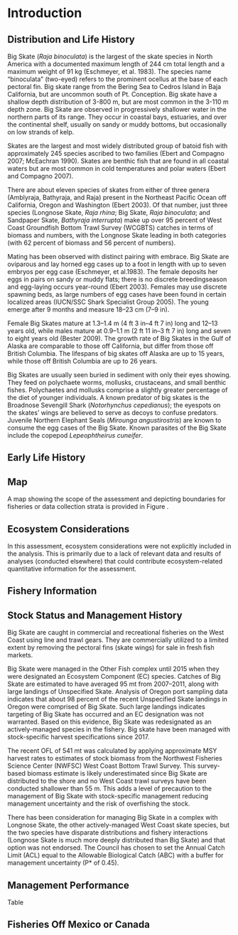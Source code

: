 <!-- ***********INTRODUCTION SECTION*************************************** -->

# Introduction

## Distribution and Life History

Big Skate (*Raja binoculata*) is the largest of the skate species in North America with a documented maximum length of 244 cm total length and a maximum weight of 91 kg (Eschmeyer, et al. 1983).  The species name “binoculata” (two-eyed) refers to the prominent ocellus at the base of each pectoral fin. Big skate range from the Bering Sea to Cedros Island in Baja California, but are uncommon south of Pt. Conception. Big skate have a shallow depth distribution of 3-800 m, but are most common in the 3-110 m depth zone. Big Skate are observed in progressively shallower water in the northern parts of its range.  They occur in coastal bays, estuaries, and over the continental shelf, usually on sandy or muddy bottoms, but occasionally on low strands of kelp.

Skates are the largest and most widely distributed group of batoid fish with approximately 245 species ascribed to two families (Ebert and Compagno 2007; McEachran 1990). Skates are benthic fish that are found in all coastal waters but are most common in cold temperatures and polar waters (Ebert and Compagno 2007).

There are about eleven species of skates from either of three genera (Amblyraja, Bathyraja, and Raja) present in the Northeast Pacific Ocean off California, Oregon and Washington (Ebert 2003). Of that number, just three species (Longnose Skate, *Raja rhina*; Big Skate, *Raja binoculata*; and Sandpaper Skate, *Bathyraja interrupta*) make up over 95 percent of West Coast Groundfish Bottom Trawl Survey (WCGBTS) catches in terms of biomass and numbers, with the Longnose Skate leading in both categories (with 62 percent of biomass and 56 percent of numbers).

Mating has been observed with distinct pairing with embrace. Big Skate are oviparous and lay
horned egg cases up to a foot in length with up to seven embryos per egg case (Eschmeyer, et al.1983). The female deposits her eggs in pairs on sandy or muddy flats; there is no discrete breedingseason and egg-laying occurs year-round (Ebert 2003). Females may use discrete spawning beds, as large numbers of egg cases have been found in certain localized areas (IUCN/SSC Shark Specialist Group 2005). The young emerge after 9 months and measure 18–23 cm (7–9 in).

Female Big Skates mature at 1.3–1.4 m (4 ft 3 in–4 ft 7 in) long and 12–13 years old, while males mature at 0.9–1.1 m (2 ft 11 in–3 ft 7 in) long and seven to eight years old (Bester 2009). The growth rate of Big Skates in the Gulf of Alaska are comparable to those off California, but differ from those off British Columbia. The lifespans of big skates off Alaska are up to 15 years, while those off British Columbia are up to 26 years.

Big Skates are usually seen buried in sediment with only their eyes showing. They feed on
polychaete worms, mollusks, crustaceans, and small benthic fishes. Polychaetes and mollusks
comprise a slightly greater percentage of the diet of younger individuals. A known predator of big skates is the Broadnose Sevengill Shark (*Notorhynchus cepedianus*); the eyespots on the skates' wings are believed to serve as decoys to confuse predators. Juvenile Northern Elephant Seals (*Mirounga angustirostris*) are known to consume the egg cases of the Big Skate. Known parasites of the Big Skate include the copepod *Lepeophtheirus cuneifer*.


## Early Life History


## Map
A map showing the scope of the assessment and depicting boundaries for fisheries or 
data collection strata is provided in Figure \ref{fig:boundary_map}.

## Ecosystem Considerations
In this assessment, ecosystem considerations were not explicitly included in the analysis. 
This is primarily due to a lack of relevant data and results of analyses (conducted elsewhere) 
that could contribute ecosystem-related quantitative information for the assessment.


## Fishery Information



## Stock Status and Management History

Big Skate are caught in commercial and recreational fisheries on the West Coast using line and
trawl gears. They are commercially utilized to a limited extent by removing the pectoral fins
(skate wings) for sale in fresh fish markets.

Big Skate were managed in the Other Fish complex until 2015 when they were designated an
Ecosystem Component (EC) species.  Catches of Big Skate are estimated to have averaged 95 mt from 2007–2011, along with large landings of Unspecified Skate.  Analysis of Oregon port sampling data indicates that about 98 percent of the recent Unspecified Skate landings in Oregon were comprised of Big Skate. Such large landings indicates targeting of Big Skate has
occurred and an EC designation was not warranted. Based on this evidence, Big Skate was
redesignated as an actively-managed species in the fishery. Big skate have been managed
with stock-specific harvest specifications since 2017.

The recent OFL of 541 mt was calculated by applying approximate MSY harvest rates to
estimates of stock biomass from the Northwest Fisheries Science Center (NWFSC) West Coast
Bottom Trawl Survey. This survey-based biomass estimate is likely underestimated since Big Skate are distributed to the shore and no West Coast trawl surveys have been conducted shallower than 55 m. This adds a level of precaution to the management of Big Skate with stock-specific management reducing management uncertainty and the risk of overfishing the stock. 

There has been consideration for managing Big Skate in a complex with Longnose Skate, the other actively-managed West Coast skate species, but the two species have disparate distributions and fishery interactions (Longnose Skate is much more deeply distributed than Big Skate) and that option was not endorsed. The Council has chosen to set the Annual Catch Limit (ACL) equal to the Allowable Biological Catch (ABC) with a buffer for management uncertainty (P* of 0.45).

## Management Performance

Table \ref{tab:mnmgt_perform}


## Fisheries Off Mexico or Canada

